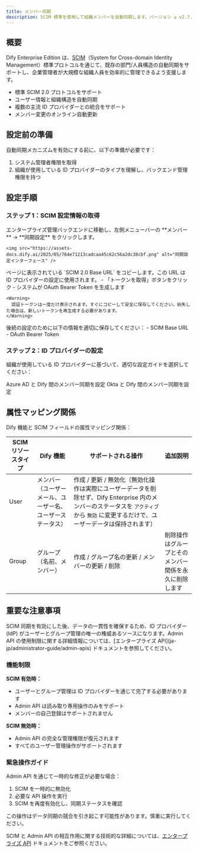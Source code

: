 ```yaml
---
title: メンバー同期
description: SCIM 標準を使用して組織メンバーを自動同期します。バージョン ≥ v2.7.0
---
```


## 概要

Dify Enterprise Edition は、[SCIM](https://scim.cloud/)（System for Cross-domain Identity Management）標準プロトコルを通じて、既存の部門/人員構造の自動同期をサポートし、企業管理者が大規模な組織人員を効率的に管理できるよう支援します。

- 標準 SCIM 2.0 プロトコルをサポート
- ユーザー情報と組織構造を自動同期
- 複数の主流 ID プロバイダーとの統合をサポート
- メンバー変更のオンライン自動更新

## 設定前の準備

自動同期メカニズムを有効にする前に、以下の準備が必要です：

1. システム管理者権限を取得
2. 組織が使用している ID プロバイダーのタイプを理解し、バックエンド管理権限を持つ

## 設定手順

### ステップ 1：SCIM 設定情報の取得

<Steps>
  <Step title="同期設定ページへのアクセス">
    エンタープライズ管理バックエンドに移動し、左側メニューバーの **メンバー** → **同期設定** をクリックします。

    <img src="https://assets-docs.dify.ai/2025/05/764e71213cadcaa45c62c56a2dc38cbf.png" alt="同期設定インターフェース" />
  </Step>

  <Step title="SCIM エンドポイント URL の取得">
    ページに表示されている `SCIM 2.0 Base URL` をコピーします。この URL は ID プロバイダーの設定に使用されます。
  </Step>

  <Step title="認証トークンの生成">
    - 「トークンを取得」ボタンをクリック
    - システムが OAuth Bearer Token を生成します
    
    <Warning>
      認証トークンは一度だけ表示されます。すぐにコピーして安全に保存してください。紛失した場合は、新しいトークンを再生成する必要があります。
    </Warning>
  </Step>

  <Step title="設定情報の保存">
    後続の設定のために以下の情報を適切に保存してください：
    - SCIM Base URL
    - OAuth Bearer Token
  </Step>
</Steps>

### ステップ 2：ID プロバイダーの設定

組織が使用している ID プロバイダーに基づいて、適切な設定ガイドを選択してください：

<CardGroup cols={2}>
  <Card title="Azure Active Directory" icon="microsoft" href="./azure">
    Azure AD と Dify 間のメンバー同期を設定
  </Card>
  <Card title="Okta" icon="key" href="./okta">
    Okta と Dify 間のメンバー同期を設定
  </Card>
</CardGroup>

## 属性マッピング関係

Dify 機能と SCIM フィールドの属性マッピング関係：

| SCIM リソースタイプ | Dify 機能 | サポートされる操作 | 追加説明 |
|----------------|------------------|-------------------------------|--------------------------------------------------------------|
| User           | メンバー（ユーザーメール、ユーザー名、ユーザーステータス） | 作成 / 更新 / 無効化（無効化操作は実際にユーザーデータを削除せず、Dify Enterprise 内のメンバーのステータスを `アクティブ` から `無効` に変更するだけで、ユーザーデータは保持されます） |
| Group          | グループ（名前、メンバー）        | 作成 / グループ名の更新 / メンバーの更新 / 削除 | 削除操作はグループとそのメンバー関係を永久に削除します |

## 重要な注意事項

<Info>
  SCIM 同期を有効にした後、データの一貫性を確保するため、ID プロバイダー (IdP) がユーザーとグループ管理の唯一の権威あるソースになります。Admin API の使用制限に関する詳細情報については、[エンタープライズ API](ja-jp/administrator-guide/admin-apis) ドキュメントを参照してください。
</Info>

### 機能制限

**SCIM 有効時：**
- ユーザーとグループ管理は ID プロバイダーを通じて完了する必要があります
- Admin API は読み取り専用操作のみをサポート
- メンバーの自己登録はサポートされません

**SCIM 無効時：**
- Admin API の完全な管理権限が復元されます
- すべてのユーザー管理操作がサポートされます

### 緊急操作ガイド

Admin API を通じて一時的な修正が必要な場合：
1. SCIM を一時的に無効化
2. 必要な API 操作を実行
3. SCIM を再度有効化し、同期ステータスを確認

<Warning>
  この操作はデータ同期の競合を引き起こす可能性があります。慎重に実行してください。
</Warning>

SCIM と Admin API の相互作用に関する技術的な詳細については、[エンタープライズ API](/ja-jp/administrator-guide/admin-apis) ドキュメントをご参照ください。

